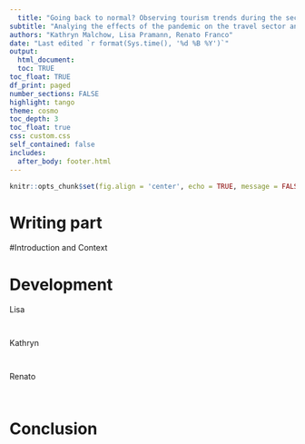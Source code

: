 ```yaml
---
  title: "Going back to normal? Observing tourism trends during the second pandemic year"
subtitle: "Analying the effects of the pandemic on the travel sector and tourism"
authors: "Kathryn Malchow, Lisa Pramann, Renato Franco"
date: "Last edited `r format(Sys.time(), '%d %B %Y')`"
output: 
  html_document:
  toc: TRUE
toc_float: TRUE
df_print: paged
number_sections: FALSE
highlight: tango
theme: cosmo
toc_depth: 3
toc_float: true
css: custom.css 
self_contained: false
includes:
  after_body: footer.html
---
```

  
  
<style>
body {
color: #708090
font-family: Calibri;
border-color: #708090;
}
</style>

```r
knitr::opts_chunk$set(fig.align = 'center', echo = TRUE, message = FALSE, warning = FALSE)
```


# Writing part

#Introduction and Context


# Development


Lisa

```r



```
  
  
```r



```

Kathryn

```r



```


```r



```


Renato

```r



```


```r



```


# Conclusion